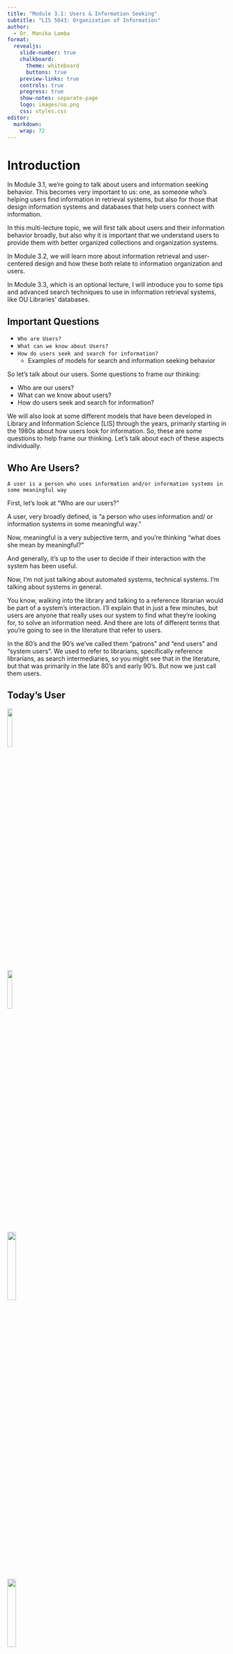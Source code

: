 ```yaml
---
title: "Module 3.1: Users & Information Seeking"
subtitle: "LIS 5043: Organization of Information"
author: 
  - Dr. Manika Lamba
format:
  revealjs: 
    slide-number: true
    chalkboard: 
      theme: whiteboard
      buttons: true
    preview-links: true
    controls: true
    progress: true
    show-notes: separate-page
    logo: images/ou.png
    css: styles.css
editor: 
  markdown: 
    wrap: 72
---
```


# Introduction

::: notes
In Module 3.1, we're going to talk about users and information seeking
behavior. This becomes very important to us: one, as someone who's
helping users find information in retrieval systems, but also for those
that design information systems and databases that help users connect
with information.

In this multi-lecture topic, we will first talk about users and their
information behavior broadly, but also why it is important that we
understand users to provide them with better organized collections and
organization systems.

In Module 3.2, we will learn more about information retrieval and
user-centered design and how these both relate to information
organization and users.

In Module 3.3, which is an optional lecture, I will introduce you to
some tips and advanced search techniques to use in information retrieval
systems, like OU Libraries' databases.
:::

## Important Questions

-   `Who are Users?`
-   `What can we know about Users?`
-   `How do users seek and search for information?`
    -   Examples of models for search and information seeking behavior

::: notes
So let's talk about our users. Some questions to frame our thinking:

-   Who are our users?
-   What can we know about users?
-   How do users seek and search for information?

We will also look at some different models that have been developed in
Library and Information Science \[LIS\] through the years, primarily
starting in the 1980s about how users look for information. So, these
are some questions to help frame our thinking. Let's talk about each of
these aspects individually.
:::

## Who Are Users?

`A user is a person who uses information and/or information systems in some meaningful way`

::: notes
First, let's look at "Who are our users?"

A user, very broadly defined, is "a person who uses information and/ or
information systems in some meaningful way."

Now, meaningful is a very subjective term, and you're thinking "what
does she mean by meaningful?"

And generally, it's up to the user to decide if their interaction with
the system has been useful.

Now, I'm not just talking about automated systems, technical systems.
I'm talking about systems in general.

You know, walking into the library and talking to a reference librarian
would be part of a system's interaction. I'll explain that in just a few
minutes, but users are anyone that really uses our system to find what
they're looking for, to solve an information need. And there are lots of
different terms that you're going to see in the literature that refer to
users.

In the 80's and the 90's we've called them "patrons" and "end users" and
"system users". We used to refer to librarians, specifically reference
librarians, as search intermediaries, so you might see that in the
literature, but that was primarily in the late 80's and early 90's. But
now we just call them users.
:::

## Today's User {.smaller}

::: {layout-ncol="4"}
![](images/user.jpg){width="15%"}

![](images/user1.jpg){width="15%"}

![](images/user3.jpg){width="20%"}

![](images/user4.jpg){width="20%"}
:::

::: notes
Okay, so who exactly is today's user?

I've given you some pictures on this slide to think through what a user
or who a user is, but one thing that you'll notice, of course, is that
there is either a computerized or virtual or a print based technology in
place in each of these pictures.

You will notice, computers, much of what you would see in most of the
libraries today with various different people of different genders or
ages accessing the Internet or using computer systems within their
library context.

You also have to think about users in terms of age groups. We have young
users that are interacting with and adapting technology in ways that we
did not anticipate, which is very exciting for us as library and
information professionals, but it's also very challenging because we now
have to think about how do we engage with the users and help them become
better information consumers as well as creators of information.

And we cannot forget that people still like to browse our libraries.
People traditionally are used to going through the stacks, finding
something they like and then looking at the books around the book to
determine if there's something else that they find of interest or that's
related to their information need. So, classification systems are still
very relevant in libraries. That's not to say that the systems in place
are the best systems or the most user-friendly systems for this new
generation of user, but they do still support users in very important
ways.

A really interesting dimension of users, and this came about, of course,
with the Internet and more social ways of sharing information or
participating in online communities, is what is being called "citizen
science".

Also, we have very wired individuals as users today where a user is
connected to internet 24/7. These users are using different tools like
smartphones or tablets in ways that allow them to access information but
also to share and create information and engage in different practices
with other users. These are all dimensions of users we as information
professionals have to think about.
:::

## Model of Today's User

> [*Work in Progress?!*]{style="color: blue;"}

::: notes
So, when we think about today's users, it's really difficult to model
the user today because of all the different technology that they
interact with on a daily basis and all the different resources they have
available to them at their fingertips.

So, let's think about the user as a "work in progress" as we work
through this lecture on users and information behavior.
:::

## Some More Vocabulary

-   `Information`: any difference you perceive in your environment or
    within yourself
-   `Information need`: recognition that your knowledge is inadequate to
    satisfy a goal you have
-   `Information seeking`: conscious effort to acquire information in
    response to a need or gap in your knowledge
-   `Information behavior`: information seeking, as well as other
    unintentional or passive behaviors, or other purposive behaviors
    such as avoiding information

::: notes
Some other vocabulary that might be useful for understanding this
dimension of information seeking and organization of information.

In this program you will read lots of definitions of **information**.
One definition I find particularly useful is: *information is any
difference you perceive in your environment or within yourself*.

So, we can think of information in lots of different ways. We can think
of it as a cognitive change that comes about when we learn something new
or we encounter some new piece of information. We can think of
"information-as-thing," or as physical objects actually being thought of
as information bearing Or having the ability to inform us in some way.
So, there are lots of different ways we can think of information.

**Information need** then is that recognition that you have that your
knowledge is somewhat inadequate in a particular area and you need to
find something else out in order to satisfy a goal that you have. For
example, if you want to learn about designing webpages, you're probably
going to go to a class, or you're going to find a book that will help
you with this, or you might even go on the web and find different
information. But you're going to access systems, resources, in order to
find information to solve your information problem.

Another term is **information seeking**, and this is a conscious effort
to acquire information in response to a need or gap in your knowledge.
Think about your daily activities. Many of you probably got up this
morning, turned on a computer or tablet, turned on the television,
listened to the news, got information about the weather, so you could
decide what you're going to wear today or if you need an umbrella. You
probably have talked on the phone to someone today. At different points
during your day, you have been encountering or accessing different
systems to find information.

**Information behavior**, then, is kind of this overall umbrella of
information seeking as well as other unintentional or passive behaviors
or other purposeful behaviors related to seeking (or not seeking)
information, such as avoiding information.

Now, how many of you have heard of cognitive dissonance? It comes from
cognitive science. Cognitive dissonance is where you avoid information
that you know is going to change something that you've already made a
decision about or something that you've already done and you don't
really want to encounter that information because you know it's going to
make you feel bad about your decision. That's just one way of looking at
it. So, for example, you've just made a major purchase, like you bought
a new car. And then you get on the website or you hear consumer reports
or something telling you how bad that car is and that you really
shouldn't have bought it in the first place, and that's the idea of
avoiding information.

Also, it's interesting in our field because of what we call the
information glut, or the information overload. That people purposely
filter our information sources in their lives because they don't want to
be overwhelmed with all this different kinds of information. For
instance, I don't turn on the news before 8:00 because I don't want to
know what's going on until I'm ready for it.

But that's one way in which we avoid information. Turning off the radio
while you're driving, things like that. When we look at information
behavior, we look at not just purposeful information seeking, but we
look at avoidance activities as well.

So, it's a really interesting area of our field that tells us a lot
about people and how our information can be represented for them in
order to effect access to that information.

So, what do we need to know about the people we call our users?
:::

## What do We Need to Know?

-   `Demographics`
-   `Types & Levels of Knowledge`
-   `Information-Seeking Situations`

::: notes
Well, there are certain things we can know, and there are certain things
we can make some generalizations about, such as demographics, types and
levels of knowledge, and information seeking situations. Let's address
each of these separately.
:::

## Demographics

-   `Age`
-   `Gender`
-   `Education`
-   `Occupation`
-   `Culture` *(values, language, ethnicity)*

::: notes
**Age** is one way that we can get a good picture about a user group.
And we can characterize age in many different ways. Our society has
created these frameworks in order for us to do so. We can think about
age in terms of K-5, K-12, young adult, adult, senior citizen, children.
We put all these different labels on it. So, that's one way in which we
can get a handle on one characteristic of our user group.

Also, **gender**, are they primarily males and females? In earlier
studies of computer adoption studies this demographic was a real factor.
It's not as much today as it used to be, but again there are still
studies that show that males are heavier users of different kinds of
information technology than females are, but that's shifting.

What's really interesting about some of our studies today with gender is
that we're seeing that particularly in the web and in the internet
environment is that we have different uses -- that each gender has a
different use. Females tend to use more of the communicative aspects of
the web and internet than males. And males generally -- and I don't like
to generalize, but studies have shown this -- are more into the
information gathering and gaming and more of the high tech applications.

So it's kind of interesting what we can tell about a user population
based on the different variables. But this is shifting constantly.

**Education** can tell us a lot about a user group. It tells us about
their potential knowledge, about their subject and domain expertise; it
tells us about potential uses they might have for that information that
they're looking for. So, education level can tell us quite a bit.

**Occupation** is the same. If we know that someone is an engineer or
chemist or a contractor or a builder, they're going to have a different
knowledge base potentially. And so it's interesting to be able to tell
what their occupation is because that again will tell us something again
about what they're going to be looking for, what kind of resources would
be useful for them.

**Culture** is a little bit of a grayer area. But it does tell us a
little bit about values and ethnicity and ethnic choices that people
make. But also language. Especially if you're designing a system. You
need to know what kind of language or what languages your users need in
order to access your system. Is it a multilingual system? Do you have a
very heavy multilingual population, and how do we adapt that within the
system environment? So, even language can be a very important variable
to know about our users. We have a sparsity of studies related to
cultural aspects of information behavior and users.
:::

# Types and Levels of Knowledge

[Allen (1991)](https://archive.org/details/informationtasks0000alle)

-   `World Knowledge`
-   `System Knowledge`
-   `Task Knowledge`
-   `Domain Knowledge`

::: notes
The second set of information that we can know about our users is what
we call "types and levels of knowledge":

-   world knowledge
-   system knowledge
-   task knowledge
-   domain knowledge

And others have expanded on this idea as well. So, let's break them each
down.
:::

## 1. World Knowledge

-   `World View, Perception of Self`

-   `Affects Self-Confidence`

::: notes
Now, we can look at them separately, but you can also see the
connections and the overlap between all these types of levels of
knowledge.

For example, **world knowledge** is a user's perception of themself and
the role that they play in the world -- in their own world. And it's
really a combination of the other three knowledge rolled into one. This
is kind of from a constructivist learning point of view -- that you
build or construct your own world based upon what you encounter, what's
in your society, and that frames and shapes your perception of yourself
and the role that you play.

Why this is important to us is that it will affect a user's
self-confidence when they're working with a particular system, when
they're looking for information, when they're coming to the reference
desk and asking questions. So, somebody with high world knowledge,
someone who has traveled a lot, someone who has a real broad view of the
world and different pieces of the world, and has a good sense of how
they *fit* in the world, is probably a more confident user of
information and information sources.
:::

## 2. System Knowledge

-   `Understanding of Information Environment`

> Information systems at some level (e.g. cultural, institutional,
> technical, interpersonal)

-   `Affects Skills and Expections`

::: notes
The second type of knowledge is a little bit more complex. This is
**system knowledge**, and this has been expanded upon by many people in
our field.

For example, Allen defines it as the understanding a user has of an
information environment. And this can mean many different things. This
can be an information system at any level -- not just a technical level.
It can be a cultural level -- how their community system works. Who do
you call if you need to find out if they're picking up your garbage on a
holiday? That's an example of your cultural system. An institutional
system would be something you know, "Who do I call if someone's put a
lock on my car wheel, so I can go home?" But you have to understand how
that institutional system might work.

Technical is related to knowledge of how the technical system works,
such as, "How does this database work? What can I do to make my search
effective?"

Interpersonal systems are your personal network. Who do you call if you
need a recipe for coffee cake? So, your own personal network, your
friends, your family, your colleagues.

Your understanding of system knowledge affects your skills and your
expectations when you're using different systems.

Okay, now let's expand this even further.
:::

## 2. System Knowledge (Cont.)

-   Conceptual knowledge of the information retrieval process - -
    *translating a need into a query*

-   Semantic knowledge of how to implement a query in a given system - -
    *the how and when to use the system features*

-   Technical skills in executing the query [(Borgman, 1996)](https://escholarship.org/content/qt3mz7h8hr/qt3mz7h8hr_noSplash_36344d4ac812b2c94219b90e4a164074.pdf?t=p7cad8)
    -   basic computing skills
    -   syntatic knowledge of query entry and how search statements,
        systems work 

::: notes
System knowledge includes many different aspects.

We can think of it as conceptual knowledge, we can think of it as
semantic knowledge, and we can think of it as technical skills. These
ideas were introduced by Christine Borgman in 1996 and they still hold
true today. Let's define each.

**Conceptual knowledge** is your understanding of an information
retrieval process -- translating your need into a query and eventually
implementing into a system.

**Semantic knowledge** is your understanding about how to implement a
query into a specific system -- or how do you input your query into a
given system. And how and when to use different system features.

For example, technical skills in inputting the query: your basic
computing skills, the syntax that you need in order to actually enter it
into the search box. Now, today we have it a little easier; we don't
have to use any command line searching. We don't have to put into our
OPACS anymore "A:\\" (A colon backslash) and then the author's last
name. And in most system's we don't even need to know if we need to
enter the last name, first name anymore. We've gotten very spoiled in
that way. But there are still a lot of systems out there that you really
have to know the syntax in order to enter a query to make the system
understand it.
:::

## 2.1 Conceptual Knowledge {.smaller}

- Going from the vaguely-felt need...
  - To the query formulation
      - verbally expressed
      - written or typed
      
- Query is formulated in terms of the... (Buckland, 1991)
  - Content *(words, numbers, symbols)*
  - Information Entities *(documents, objects)*
  - "Information as Thing" *(container of information)* 

- Successful query = translation of intended meaning into search terms

::: notes
Let's look at **conceptual knowledge**. Going from a vaguely felt need,
where we start to realize that we need some information about this
particular
topic
and "how can I find that information" to the idea of expressing that
query, either verbally where you go and ask somebody.

You ask a reference
librarian, call someone on the phone, text somebody on your phone, or type it
into a search engine, type it into a database, type it into an OPAC. We then
have to
understand how to formulate that query within our system. We
have to
be able to take our actual query and put it into terms that would be useful and
meaningful to either a human or a computerized system. 

And oftentimes, I'm
sure as you'll learn in 5053, your user doesn't really know what they want
when they come to talk to you. When they ask you a question at a reference
desk, they'll give you a
really big
, broad question, when they really need this
other subset of that actual query. After many years at a reference desk, I can
tell you, you get everything from A
-
Z. 

And oftentimes, you start very broadly
and eventually you drill down to what they need. But again, a user often
has to
go through that same process when they're seeking information.
:::

## 2.2 Semantic Knowledge

- `How to Implement a Query in the System`
- `How the System is Structured` *(file system used)*
- `Action` *(find, select, scan, browse)*
- `Access Points or Field Tags` *(author, title, subject)*
- `Search Terms` *(search functions of systesm: Boolean, Keyword)*
- `How the Search Results are Displayed`

::: notes
**Semantic knowledge** is again how to implement a query into a system. You have to know how that system is structured - what kinds of fields are in that system, what fields are searchable within a system, and the kinds of information that they would hold within those fields. 

You
have to
know the different actions
that are possible such as which fields are searchable and how to limit your
query to specific field(s) in the system you are using. Other aspects include, for
example, how we enter our search terms. What terms work, and as I said earlier,
what kind of functions are possible in the system? Do you have to use an AND
or a NOT Boolean string in order to make your search work, or can you just do
fielded
searching? Or if you're in a search engine, do you just put a couple of
terms into the magical box and see what you get?

You also
have to
know how the search results are displayed, and it's not as
difficult in some of the systems today, but remember in older systems, we had
all those function keys across the top? And if you hit F1, you could print. If you
hit F3, you could get a full
-
screen preview. Things like that. Our users again are
a little more spoiled than when we were learning different systems, but still,
they
have to
understand the different functionalities of a system. And if the
system isn't well
-
designed
-
if the navigation is difficult, or there are a lot of
necessary or unnecessary features that are not easily accessible
-
then our users
are also not going to be able to use our systems.
:::

## 2.3 Technical Skills

- We MUST not take for granted that all users know how to use computers
- How the computer operates
- Syntax of entering search commands
- Commands to manipulate system [(Borgman, 1996)](https://escholarship.org/content/qt3mz7h8hr/qt3mz7h8hr_noSplash_36344d4ac812b2c94219b90e4a164074.pdf?t=p7cad8)
    - control search
    - display formats
    - control output of results


::: notes
Technical skills - is the second aspect of System Knowledge.

We cannot take for granted that all our users know how to use computers.
Even in today's very highly wired web environment. Not all our users are
online. And not
all of
our users are proficient searchers. We, then, can't take
for granted some of the basic functions of a computer, such as how a keyboard
works.

Have you all heard the tech support story about the person that calls up and
says, "Well, it says to hit the 'any key,' but I can't find it on my keyboard.
Where's 'any key'?" We still get stories like that. Or the one where the
people were so happy because their new computer came with a cup holder
-
the CD drive? Thought it was for holding cups? Or even the one about the
mouse, where they tried to access their computer by pointing their mouse at
the screen? Or putting it down on the floor like a presser foot for a sewing
machine? 

These are true stories, and we still get them. 

So, we can't make
assumptions that everyone understands how to use our systems. 

Users base
their use of systems on previous experience they have had. For example, an
older user may be familiar with a presser foot when she used a sewing machine
so her mental model of how to use the mouse may be based on this prior
experience.

And as you all know, when you're learing new databases, you first
have to
navigate a
little bit. You
have to
look and see which kinds of fields are searchable, if it includes
Boolean searches or not, if there's any kind of proximity operators you can use to
make your queries more precise. 

Everyone
has to
go through the same kind of process
whenever you start using a new system. So, they may not understand how the
computer itself works, they may not know how to enter the query, and they may not
know the different commands to make the system do what they need.

And, honestly, even though these are
really interesting
, fun stories, we also need to
remember that our users don't have the background that we all do. They're not all
from a library science program, where this is what we learn. This is what we're here
for, is to learn how to connect our users with information.
:::

## 3. Task Knowledge

- `Understanding of Information Problem and Use`
- `Affects Motivation and Goals`

:::notes
The third type of knowledge is what we call **"task knowledge,"** and this is one
of the primary areas after domain knowledge that's
really essential
to know
about your users.

Task knowledge is an understanding a person has of their information problem
and use
-
how well your users understand what they need, what they're
looking for and how well they understand the kind of resources they might
need to use to find that information.

So, if we say that a user has high task knowledge, that means that they
understand very well what the query is that they have. 

They want to wallpaper
their kitchen, so they know that they want
some kind of book
that tells them
about home decoration. That's a really pretty good understanding of their task.

But say that they need to know about the ordinances in your city if they want
to build a house with a pitched roof. Where do you go for that kind of
information? To the city ordinances, or your planning department, but this is
not the kind of information every user will know.

But your users
have to
have a good understanding of the task itself and the
kind of resources that they need to answer that query. And they also need to
know how well your
collection
can help them answer that query. And this really affects our user's motivation and goal.  If they can't easily figure out what they
need, oftentimes, they will not go any further. They will leave the library or library
website unsatisfied and go to another source, such as a search engine.
:::

## 4. Domain Knowledge

- `Understanding of Topic and Topic Organization`
- `Affects Ability to Exploit Language and Association`


:::notes
The last area, and this is probably the most important, of the four types of
knowledge, is called **"domain knowledge."** This is our user's understanding of
the topic and the topic organization or the discipline of the topic and how that
discipline is structured. So, for example, if you're an undergraduate chemistry
student, how well at that point do you understand the discipline of chemistry?
Probably you have a
fairly basic
understanding, but not at the same level as
your professor or not at the same level as graduate students in the discipline.

This type of knowledge is important for us to know because if a user has a low
or a high domain knowledge, it gives us an understanding of their ability or
facility to use the language of that discipline. And when we're creating
representations, we would
make a decision
to use very specific terminology or
to use more general terminology based upon what we understand about their
domain knowledge. 

So, for example, if we're working with, again, a chemistry
database, we're assuming that our users are individuals that are in a program
of chemistry
-
they're either students or faculty
-
and we have varying levels
of domain knowledge. The students probably have a low to moderate level of
domain knowledge, whereas the faculty would probably have a higher level.
:::

## Example

`Collection`: Law Firm Library

`Demographics`: First Yer Law Clerks

`Information-Seeking Situations`: State Statute on Environmental Easements

`Types and Levels of Knowledge`: World, System, Task, Domain

:::notes
Here's an example on how we can apply what we've just been talking about.

Our collection is a law firm library. The demographics, we have first year law
clerks, so they've probably been to law school for one year. They're beginning
to know the language of their discipline; they're beginning to know how to
conduct research in the areas. They've probably taken at least one legal
research class. They're beginning to understand how to find information for
their
particular information
needs.

Our situation here is that they need to find information on a state statute on
what are called environmental easements, which is a law that tells you, for
example, can you have a pitched roof, or how close can you build to the water
on a beach. An easement is a stipulation of ownership and ownership building
rights in a particular tract of land, whether you own it, or if the government
owns it.

So, this is our situation. We have the law clerks; they probably have a pretty
good idea of how to go about finding out this information. They probably have
a probably moderate domain knowledge
-
moderate to low. Their system
knowledge will vary depending upon the systems they have used. And their
task knowledge is probably moderate to low at this point because they may not even know what an environmental easement is at that stage in their education, but
again it may vary as well.

Now, if we take the same situation and we put it in a
public library
, our users are
going to change. We're probably not going to have law clerks; we're going to have a
person who wants to build on the beach. And they need to know how close they're
allowed to build close to the dunes, for example. They're probably not going to have a
clue what an environmental easement is or even what a state statute is
-
very possible.
And
so
their task knowledge is going to be lower, their domain knowledge is going to
be lower, system knowledge depends on their experience, but all of those are going to
affect how they go about looking for information, the questions they ask you, the
resources they access and how they interact with different systems.


Okay, so can you see how those types and levels of knowledge and demographics can
change what we need to provide in terms of access? 

In a library - a public library - our records-
our representations -
are probably going to be at a very general level. We're
going to have one card in our catalog that represents our set of state statues if we're
fortunate enough to have them in a public library, which will have very general
subject headings. Now, in a law firm library, we're probably going to have a
breakdown of the different volumes of the state statute set that tells us what's in each
individual volume. But the language in our law firm collection is going to be at a
higher level of what we call of specificity
-
more specific terminology in use
-
than
what we might see in a public library.

So, the choices we make when we're designing
and creating representations will be different depending upon the environment,
depending upon the users, and their four types and levels of knowledge. That's why
types and levels of knowledge are so important to your understanding of organizing
information.
:::

## How Do User Seek and Search for Information?

- Users are motivated to seek information in a given situation to:
      - `answer a question`
      - `solve a problem`
      - `complete a task`
      - `learn about a subject`
      - `verify a fact`
      
:::notes
Alright, now let's talk about our next framing question: How do users seek and search for information?

As I've mentioned, there
are lots of different models that we've developed, as we've looked at
information seeking from lots of different perspectives. 

Users are motivated
for many different reasons to seek information: 

  - to answer a question;
  - to solve a
problem;
  - to complete a task;
  - to learn about a subject;
  - to verify a fact; and 

many
others I'm sure that you can think of!
:::

## How Do Users Seek & Search for Information?

- Two Situational Levels
  1. `Information Seeking`
    - Broad context involving any or all systems or sources accessed
  2. `Information Searching`
    - Narrow context involving interaction with specific system or source
    
    
:::notes
We can look at this also from two situational levels: (i) **information seeking**
and
(ii) **information searching**. And oftentimes in the literature, these two get used
interchangeably, but they're
really not
the same.

**Information seeking**
is kind of a broader context where we look at an
individual's entire information seeking activities
-
from all the different systems
that they use, from the beginning of their search to the end of their search and
the use of the information. That would be seeking.

**Searching**
is a
more narrow
context where we look at one specific interaction
with
either a
human system, a computerized system, any of those other forms
of systems that we discussed earlier. So, information seeking is a broader
context; information search is where we're looking at a specific narrow
situation.
:::

## What is Information Seeking?

It refers to the [user's process for obtaining information]{style="color: blue;"}, from recognition of an information need through use of information to resolve the information need.

:::notes
So, what is information seeking? Let's go back to that idea.

The information seeking is the whole process of user 
recognizing their information need --
that they
have a gap in their knowledge, to obtaining the information itself --
 that they need to know something about a
particular topic through the use of
different systems. 
:::

## Information Seeking: Assumptions

Common assumptions about information seeking in LIS are that the process is:

1. `Purposeful`
2. `Cognitive`
3. `Contextual`
4. `Value-Based`
5. `Dynamic`

:::notes
Now in our field, as well as other fields, we've made some different
assumptions about information seeking and the process itself
-
that it's
purposeful
(that we're always looking for information for a purpose). 

Now,
we're changing our idea about this because of the web. A lot of people just get
online and surf around.
And actually, we've
always been not just for a specific
purpose when we look for information. You go to the
library
and you just
browse the 'new book' shelf. You want to see what's been published. You're
not necessarily looking for
anything in particular
. Maybe the purpose is to find
something to read, but it's not necessarily linked to a specific information
need.

We've also assumed that it's a
*cognitive activity*
-
that we're always learning
as we encounter information.

That it's
*contextual*
and that your need will change depending on the different
context.

And actually, that
it's very
*dynamic*. That as you learn more about a particular
subject when you're searching, your need will change because you might
because more focused, or you might become even broader. You might go to a particular library OPAC looking for a particular subject and then you find other
subjects that are really
interesting
and you go off on more of a non
-
focused track. Or
you find a sub
-
piece of that topic, and that is really where you want to focus. So, your
need is changing as well as you go into the information seeking process.

And
*context*
is important because that will impact the way that you make decisions.

For example, if you need to do some research for your research paper and it's due in
three months, right now you'll use the web, you'll maybe use an OPAC. You might
even interlibrary loan something
-
a novel idea. You can still do that. But say you have
three days to get your paper in, you're going to go to the web, you're going to access
anything you can quickly access, you're not going to interlibrary loan
-
you don't have
time for it now
-
and you're probably going to take anything that is related to the topic
that you're working on. 

Your idea of what's relevant or useful to you changes
because of the context!
:::

## Information Seeking & Searching: Models {.smaller}

- `Motivation`: [why users seek information, their information needs]{style="color: orange;"}
  - Dervin's Sense-Making
  - Belkin's Anomalous State of Knowledge

- `Situation`: [how users seek information]{style="color: orange;"}
  - Kuhlthau's Information Search Process

- `Resources`: [how users use resources/tools]{style="color: orange;"}
  - Mann's Library Research Models
  
- `Interaction`: [how users interact with information systems and the process(es) they use]{style="color: orange;"}


:::notes
We've also framed information seeking through four basic different
frameworks: *motivation, situation, resources, and interaction*.

For example,
*motivational models*
look at why users seek information. And
what are their information needs. And how does this make each information
seeking situation different? The two most prominent models in this area are
Dervin's
sense
-
making model and Belkin's anomalous state of knowledge
(ASK).

Dervin's
sense
-
making model is one that's primarily a constructivist point of
view, where, and
also
it's been referred to as kind of a 'Star Wars point of
view,' in that she says that as we move through the world in our daily lives and
we encounter different stimulus from different environments, we have a
cognitive shift where we learn something new about the
particular topic
or our
world around us.

And when we're seeking information, we then
have to
be
able to make sense of that information and fit it into our cognitive frameworks.
And once we can do that, then it becomes useful to us. But again, when is that
point? And what do we have to do to get there? Her model's a lot more
complex than that, and it's really a very interesting model to study. But again,
it's more of a constructivist point of view, where we learn from and construct
new realities for ourselves based upon the information we encounter in our
daily lives.

Belkin's anomalous state of knowledge, or the ASK model, is where we perceive
some 'gap' in our knowledge
-
base and we look for information, we use different
systems in order to fill that gap. It's a little bit more straightforward, but it's more of a
process model from, again, where we recognize we have a gap and everything we do
in the meantime is to find the information. Now, Belkin and
Dervin
have studied
various different
populations, primarily adults, and their models, again, reveal
different patterns and information to us about how users look for information, the
different kinds of sources they use, and how they interact with different systems.

*Situational models*
look at how users seek information. What do they
actually do
?
Kuhlthau's
model, one of the most
well known
situational models, has
*affective*
variables to it as well. Her research has primarily been with middle and high school
students.

We also have
*resource models*. Thomas Mann who was the Librarian of the Library of
Congress developed these models through watching people over the years and
interacting with different people.

We have also
*interaction models*
-
how users interact with information systems. For
example, "how we use a particular database, how we use the web, or what systems do
we actually use when we go to look for information."

It is important to remember that each of these different frameworks and models has
been developed through the years with different groups of users
-
from adults to
children to elderly, to what we call 'naive users' to more
experienced users, to web users, to database users, to OPAC users. 

We've put lots of
different labels on our user
-
groups, but we've developed these models on about forty
years of research now in
various different
aspects of our field.
:::

## Kuhlthau's ISP Model

`Task Initiation: Recognize Information Need`

1. [Topic Selection]{style="color: orange;"}: identify general topic
2. [Prefocus Formulation]{style="color: orange;"}: investigate information on general topic
3. [Focus Formulation]{style="color: orange;"}: decide on narrower topic 
4. [Information Collection]{style="color: orange;"}: gather information on narrower topic
5. [Search Closure]{style="color: orange;"}: complete the search
6. [Use of Information]{style="color: orange;"}: making use of information


:::notes
Kuhlthau's
model, for example, is probably the most well
-
known and the most
well
-
used in our field. She has kind of a somewhat linear approach, where we
have a topic selection at the beginning, where you identify a general
topic. Remember
most of her research was with middle
-
and high
-
school
students. The youth are looking for information for a research project or a
research paper. 

The first stage is topic selection. 

The second stage is called
'prefocus formulation' where the users do some investigation on the general
topic. They start looking at databases and encyclopedias. They start looking in
their card catalogs to find information in their libraries about that topic
-
or now
online.

The third stage is what
Kuhlthau
calls 'focus formulation,' where users decide
on a narrower topic from that general topic that they started from.
Kuhlthau
links users' affective states to each of these different stages
-
affective meaning
different emotional responses or feelings at the time of topic selection. At the
time of topic selection, they're a little anxious. And at the
prefocus
formulation
they're getting even a little bit more anxious because they're starting to look
for information, they
have to
identify resources, they
have to
use different
systems. And at the point of focus formulation users are starting to level off
again and feeling more comfortable.

Now, why that's important for us is because it tells us as reference librarians where we
should intervene, or what
Kuhlthau
calls the 'zone of intervention.' Should we let
users continue to look around for themselves for a while and then come and
questions? Or should we go and say, "Can I help you with this?"
Kuhlthau
says to
probably wait until between stages
two and three, somewhere during these stages is
what she calls the 'zone of intervention.' During the zone of intervention, that's when
you should jump in and say, "Maybe I can help you with this different system," or
"This resource might be better for you."

Step four is where users collect the information.
They've decided on a narrower topic,
they've explored some different systems, some different resources, and they start
gathering some information on that narrower topic.

Step five is the search closure where users complete their search, and finally, the last
step that
Kuhlthaus
has recently added, when users
use
the information.

Now, this model appears to be linear, but at any point, you can go back through the
stages. If you get to stage two and you don't like this general topic, so you might
propose a whole completely new topic and start over again. 

Or you might get to three
and you're not quite happy with that narrow topic, so you go back and explore the
general topic some more. 

So, again, it's not necessarily a linear process. But what
she's primarily famous for, and especially in this model, is this whole process, but also
the affective states of the individual and when we should
actually intervene.
:::

## Mann's Library Research Models {.smaller}

`These are models for library searching, or how people (end-users and/or professionals) use resources and tools to find information`

- Search options based on organization of information in libraries
- Importance of models in concealing/revealing search options/indexing system
- Applicability of models in any subject area, language, format

:::notes
Mann has developed some
really interesting
models. He's looked at different
search options that we've developed based on how we organize information.
Also, his models show the importance of our library systems in revealing or
concealing different pieces of information to our users. How much can they
tell
about our resources by looking at a bibliographic record? How useful is
that? Do they
actually use
our pathfinders and our finding aids?

He's also developed some different models, like for example, a specific subject
or discipline model. Mann has looked longitudinally at how different
disciplines look for information. For example, Social scientists do what's
called 'citation checking or chasing' where you find a
really good
article and
then you go and look at the citations in the back and then you start chasing
those down. People in the hard sciences, like say chemistry and physics, they
call their colleagues before they do any research in our systems. They'll
actually network
before they'll use a library database or to your library
catalog.

So, through the years Mann developed these different models from observing
and working with people in reference situations.

The traditional library science model is one model that Mann examined how people use different tools we've developed such as our classification schemes, or
controlled vocabulary or subject headings within library catalogs, but also how people
use bibliographies and indexes.
:::

## Research Models

`Examples: [Mann's Library Research Models`](https://archive.org/details/libraryresearchm00mann) (just a few, there are many others!)

- Specific Subject or Discipline Model
- Traditional Library Science Model
  - Classification, controlled-vocabulary catalog, published bibliographies and indexes
- Actual-Practice Model
- Principle of Least Effort

:::notes
Mann's Actual practice model is a generic model of "What do people really do
when they look for information in, say, the Library of Congress?" Do they ask
reference librarians first? Do they go to the OPAC first; do they go to a finding
aid? So, he's examining a user's process rather than lumping them into a
group like we saw in some of the earlier models.


The last one isn't Mann's model. We attribute it to
Zipf. It's the 'principle of
least effort,' but Mann has developed this model further. This is the idea that
people will go to the least amount of effort to find what they need. How many
of us are guilty of that? At some point or another we all just want the
information right now, right quick, and the web makes it even easier for us to
do this. We can also apply this model to the Web. It's very interesting in early
retrieval research, we knew that people would probably access the first fifty
hits when they searched our OPACs, and believe it or not, that still carries into
the web. Most people don't go beyond the first fifty hits when they find results
on the search page.

So, these again are just some ideas of the different models we've developed
through the years.
:::


## How Do Questions Relate to Information Objects?

- Information Object Attributes *(general characteristics, eg has a creator, size, content)*

- Implications for practice: understanding users' information needs will help us create better representations for objects *(more efficient access)*

:::notes
So, you might ask, "How do these questions relate to information objects?"
and "Why is it important that we understand users when we're organizing
information?

If you ever
take a look
at search logs which capture all the
searches and terms that users input into a system to do a search, it's really
revealing about the types of words they use or the types of attributes or fields
they use when they're looking for
particular objects
in the collection. 

And
so
from that type of study, we can attempt to understand what the users'
information needs are as well as how they
actually search
for information in
your system.


The implications of understanding users' information needs really
help us create better representations for objects and provide more efficient
access. 

So, knowing more about how our users interact with systems, the types
of problems or information needs they bring to a system, and then the
processes they undertake to find those needs is
really important
when you're
designing a system or when you're cataloging or creating representation for
the resources in a collection. 

We'll explore this further.
:::

## Examples

- User Question (1): *I want all the books by Janet Evanovich*
  
- Attributes
  - Format
  - Creator
  
- User Question (2): *I need to find current books or videos on new paint treatments for kitchens*

- Attributes
  - ????

:::notes
Let's take some examples of this.

Our user question might be, "I want all the books by Janet Evanovich." When
you look at that question, what are the attributes that you see embedded within
the words the user inputs into the system or they ask the reference librarian?
We have 'format' because they want
books
and we have 'creator' because
we're looking for books by a particular author.

Another example would be in user question two: "I need to find current books
or videos on new paint treatments for kitchens." Now, attributes associated
with this
particular question
might be 'date,' because they're asking for current
books, 'format' books or videos,
and also
'subject' because they're interested
in a particular subject area of new paint treatments that they might use in
kitchens.

So, you can see just from examining some basic questions that might come to
your library or your information organization, you can begin to get an idea of
the needs of your users. And, of course, this has many different implications
for practice related to the information organization, but also related to, say,
collection development and other aspects of services we provide.
:::

## User Expectations

- Expectations for Retrieval Performance (eg. `precision and recall`)

- Other Measures: `Relevance or Pertinence`

:::notes
Another area that we look at when we think about user expectations for our
systems or for the representations that we create of the objects in our collection
are the concepts of retrieval, or
*precision
and
recall*.

Recall assesses the output of the system, meaning that every object that is
related to that query in some way should be
returned back
to a user in the list
of hits in the system. It also assesses the ability of the system to retrieve all
relevant items, meaning that everything that is retrieved in the set should be
related to the subject or the attributes in the user's question. So, if they're
looking for all books on paint treatments that you might have in your
collection, they should return all records related to paint treatments. If not, it's
said to be 'low recall.

Precision, on the other hand, assesses relevance of output, meaning it assesses
the ability of the system to retrieve
only
the relevant items. So, precision is
looking at how specifically the system has returned
only
items that are
appropriate to your query. As you can see, this could be a problem, especially
if the system is difficult to use or the representations don't match the terms
being used by the user themselves. And as we'll talk about in Module 4, there
are very different types of systems and they operate in different ways, and that
could impact both recall and precision.

So, again, when we look at our users' queries, we can tell
whether or not
they
want a very precise return, and
only
the
particular objects, such as
only
books
by Janet Evanovich or current books by a particular author, and if they retrieve
items that are not books or
they retrieve
items not by that author, it's said that
precision is very low. It's also important to understand that our systems have
an inverse relationship between precision and recall, in that precision if it's
high, means that recall is generally
pretty low.

We'll talk more about this when in Module 4, but I
wanted to address it just briefly here. Other measures that you might see in the
literature related to retrieval are 'relevance' or 'pertinence'
-
or how useful that
information or that object is to the user.
:::

## What Do We Know About How People Organize Their Stuff?

- Not Very Much!!

- Personal Information Management
  - In home spaces
  - In professional spaces
  - In digital spaces
  
- In socially-constructed spaces
  - Online, Web 2.0 environments like Flickr, LibraryThing
  
:::notes
Another
really interesting
area that's new to our field, but that also helps us to
better understand our users is what's called 'personal information
management' (PIM). We'll talk more about this later in the semester in Module
8. But PIM this is the research into how people organize their stuff.

At this point we don't really know very much about how people organize the
'stuff' in their lives
-
whether it's personal, whether it's, your kitchen spice
cabinet, or whether it's the list that you make to help organize your day; or it's
the digital stuff on your computer or your various devices, but we are learning
more. 

In the areas of environmental design and in human
- computer interaction, personal information management has been researched for quite a
few years. I have given you a couple of readings related to this because this is
an area that I find particularly fascinating, but I also think it tells us a lot about
our users in general.
So
the Jones, Marshall, and the Abbas Chapter 5 readings
will talk a lot more about this, and again, we'll come back to it in Module 8,
but it's
a really interesting
area of our field. We've looked at different types of
information management in our home spaces, in professional spaces,
and also
now in digital spaces.

Also, another area that we learn about how people organize their information
on their webpages or their pictures or their videos is in the socially constructed
spaces that are online in Web 2.0 environments, like LibraryThing and flickr.

There is quite a large body of research in this area now beginning back with image
researchers at least fifteen years ago. You can read about this interesting information
behavior in Abbas Chapter 5. Each of these readings will help you begin to think
about what we can really know about how people organize their stuff and how that
will then help us to design better systems and create representations that are relevant,
or more user
-
centered.
:::

## Implications for Practice {.smaller}

`Models of Information Seeking....`

- Guide development of user-centered services
  - Reference
  - Searching
  - Indexing/Cataloging
  - IR Systems Design
  
- Librarians improve organization of resources to accommodate users' searching styles
- Understand users'   
  - Decision-making criteria
  - Process strategies
  - Expectations of search process
  - Attitudes and feelings
  - Organization schemes (categories, labels, methods)
  
:::notes

Why is understanding the many complexities of users important to what we're
talking about in this class? Why am I boring you with all this stuff?

First, understanding our users and their information behaviors and organizing
behaviors guide development of user
-
centered services, not just in reference
departments, not when we search, help our users search, but also in indexing
and cataloging. 

The models we have
developed
and the research conducted
into user behaviors help us understand more about the kinds of searches people
do. What fields do they use in our databases? Do they
only
conduct author
-
title, which are called known
-
item searches, or do they do more subject
searching? 

So, when we're building a system, we're designing a system that
we hope will be useful. When we're creating representations, such as card
catalog records, knowing about how people go about looking for information
can help us design better systems. We'll know which fields need to be
searchable; we'll know which attributes or aspects of our objects should be
represented in our records.

So, again, knowing a little bit more about how our users look for, and find
information, and use information, can help us design systems that are more in
line with their information needs. This understanding also can help us choose in terms when indexing and cataloging and to know more about what level of
terminology we need to use when representing the subject content.

Furthermore, as a searcher, understanding the levels of exhaustively and specificity
that are present in the indexing or the cataloging in the system can help you become a
better searcher. Your search terms will be more aligned with the actual vocabulary
used by the cataloger or indexer within the system. So, therefore, you should have
better retrieval. You can also help your users understand this and make them more
efficient in their searching as well.
:::
  
## Implications for Practice (Cont.) {.smaller}

- Help us
  - `Choose elements for system design`
    - Fields to include in system
    - Fields to make searchable (indexed)
    - Creation of input rules
  - `Choose appropriate controlled or other vocabulary to use (natural language, free text)`
  - `Choose appropriate level of indexing`
    - Exhaustivity
    - Specificity
    - Number of subject terms to include
  
:::notes
Other implications for practice that I did start to mention on the previous slide
are that understanding our users really helps us to design a particular system
for users. In libraries we tend to be very generic in that our systems are for a
very large, diverse audience of individuals. 

So, sometimes it's not possible to
build a system that's going to satisfy every user. In fact, it's
really not
possible
to do so, unless you have a very specialized collection, a very specialized user
-
group and you understand very closely those users and their information
behaviors.

But learning about our users helps us to choose elements that we want to
include or that we know need to be included in our system design. It helps us
make decisions and to work with our vendors to determine what fields to
include
and also
which fields should be indexed or searchable within your
system. It also helps us to create input rules. 

So, for those of you who are
going to work on the organization system project, there is a section in the
project where you
have the opportunity to
create input rules for each of the
fields within your system. This is analogous to the standards we use when we
create catalog records in library catalogs. We use the Resource Description and
Access (RDA) and other subject heading lists in order to create records in our
system, and those standards are sets of rules that guide catalogers.

Also, we use what we know about users to choose appropriate controlled vocabulary
or other types of vocabulary to represent subjects in our systems. In libraries we tend
to use Library of Congress Subject Headings (LCSH) or Sears subject headings if
we're in a school library. We might use a user
-
specific ontology if we're in a business
community, where we've designed a specific ontology to represent the language of
that community. So, again, knowing about our users and the types of searches or
searches they do conduct really can help us in these choices.

Also, it helps us choose the appropriate level of indexing in our catalogs. How many
subject terms do we need? How many fields do we need? And there are two measures
that we talk about in libraries called 'exhaustivity' and 'specificity' that really define
the number of subject terms or the level of exhaustiveness
-
how many terms do we
use to describe the content of an object for effective retrieval? How specific should
those terms be? Is it appropriate to have very specific terms in the catalog or an
academic library versus when we're creating records for children, where we'll want to
have more broad generalized terms?

So, again, learning more about our users and the
types of searching systems they use really can help us determine
all of
these different
factors.
:::
  
## IR System Design {.smaller}

> ["Why are online catalogs *still* hard to use?"]{style="color: blue;"} [(Borgman, 1996)](https://escholarship.org/content/qt3mz7h8hr/qt3mz7h8hr_noSplash_36344d4ac812b2c94219b90e4a164074.pdf?t=p7cad8)
  
- System Design Models
  - Query Design
  - Online Card Catalog Model
  - Representations have to fit into "cookie cutter" systems that were developed many years ago and do not necessarily benefit from what we know about users and their informatoion seeking processes

- Often times specialized knowledge is required
  - Semantic 
  - Syntactic
  
:::notes

Christine
Borgman
in her 1996 article, "Why are online catalogs
still
hard to
use?" explained why OPACs in libraries are difficult to use. Her article is a
really good
one for giving you even more conceptual framework for what
we've addressed in this lecture. 

System design models in the past were based
upon the original card catalog model and what could fit on the library catalog
card. And unfortunately, a lot of systems today are still based on that model.
We can fit on information about the author, the title, and maybe one to three
subject headings, and a classification code.

So, that's how our basic library
systems were designed. In our next generation catalogs we have improved the
interface design, added more searching functionality, and
allow
users to search
using a "Google
-
like" search box.
BUT,
and this is what is
really important,
their retrieval is still based on the RECORDS or representations of items in the
collection that catalogers have developed.
:::
  
## IR System Design (Cont.) 

`Traditionally IR System Design Often...`

- Based on `assumptions about information-seeking` rather than research (although that is changing!)
- `Directed toward system use by information professionals`, not end-users
- `Forces system users to adapt to the system`, rather than adapts to users' natural abilities

:::notes
In our field and as new technologies are developed and as users start to use
different systems and start to use them in different ways, it also forces us to
rethink decisions and choices we've made in the past. Again, that's why I think
it's such an exciting time to be in our field right now because we are really at
the forefront of a lot of these change.

Also, we've been designing and working through our records structures, we've
been designing XML systems that can work XML MARC, which gives us
even more functionality than the traditional MARC system might have. And
people are designing more user
-
centered systems when they create digital
libraries; we're not just using MARC record structures, we're designing
metadata schemes like Dublin Core.

What is in our library catalog records may
not have changed much until the recent 5 years with the development of the
FRBR model you learned about in Module 2 and with the new cataloging
standard, RDA. AND when we move beyond the MARC record in library
catalogs into BIBFRAME, our records will hopefully connect to other external
records through this linked data structure. But that is for another module.
:::
  
## IR System Design (Cont.) 

`Good IR System Design Tends To Be...`

- Based on study of users needs/interactions
- Interactive to accommodate natural information-seeking behaviors
- Flexible to accommodate differences among individual users

:::notes
In conclusion, good information retrieval system design should be based on a
study of our users, user needs, and their interactions with different systems.

We need to understand the types of searches that they bring to a system. We
need to understand the attributes in those searches that should be fields in our
system. We also need to understand the exhaustivity and specificity level of
the terms that we use to represent subjects or other concepts within our
systems.
And also,
whether or not
we need to have very complex concepts
represented. Or can the terms be very general in nature?

Our systems also
have to
be very interactive to accommodate natural
information seeking behaviors. We need to think about how users really do
interact with systems at different levels - at their homes, in their work
environments -
to try to make sure our systems can try to emulate some of those
natural behaviors.

Systems also need to be flexible to accommodate differences among different
users because no two users are going to interact with the system in the same
way. They're not going to use the same terminology. They're probably not
going to use the same functions in your system - whether it's a simple search or an advanced search. So, you're going to need to keep that in mind as well.
:::












